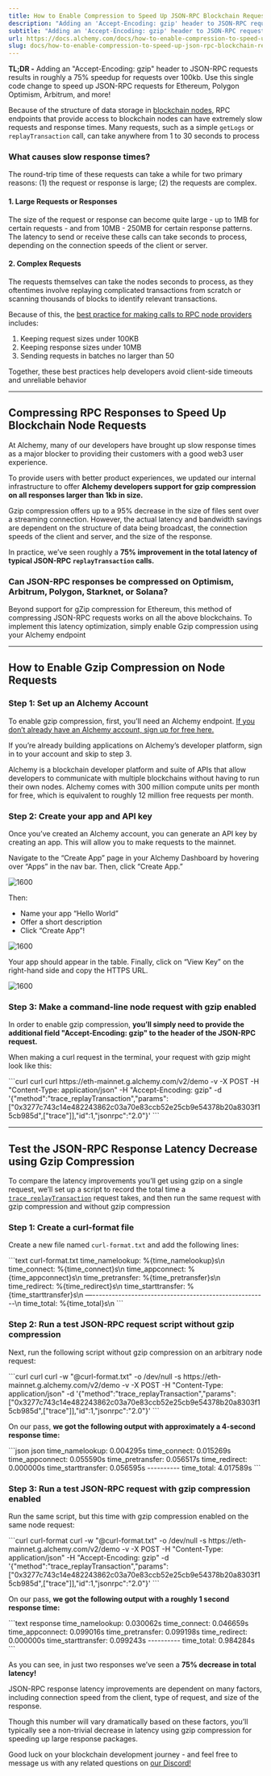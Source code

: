```yaml
---
title: How to Enable Compression to Speed Up JSON-RPC Blockchain Requests
description: "Adding an 'Accept-Encoding: gzip' header to JSON-RPC requests results in roughly a 75% speedup for requests over 100kb. Use this single code change to speed up JSON-RPC requests!"
subtitle: "Adding an 'Accept-Encoding: gzip' header to JSON-RPC requests results in roughly a 75% speedup for requests over 100kb. Use this single code change to speed up JSON-RPC requests!"
url: https://docs.alchemy.com/docs/how-to-enable-compression-to-speed-up-json-rpc-blockchain-requests
slug: docs/how-to-enable-compression-to-speed-up-json-rpc-blockchain-requests
---
```


**TL;DR -** Adding an "Accept-Encoding: gzip" header to JSON-RPC requests results in roughly a 75% speedup for requests over 100kb. Use this single code change to speed up JSON-RPC requests for Ethereum, Polygon Optimism, Arbitrum, and more!

Because of the structure of data storage in [blockchain nodes](https://www.alchemy.com/blog/what-is-a-node-provider), RPC endpoints that provide access to blockchain nodes can have extremely slow requests and response times. Many requests, such as a simple `getLogs` or `replayTransaction` call, can take anywhere from 1 to 30 seconds to process

### What causes slow response times?

The round-trip time of these requests can take a while for two primary reasons: (1) the request or response is large; (2) the requests are complex.

#### 1. Large Requests or Responses

The size of the request or response can become quite large - up to 1MB for certain requests - and from 10MB - 250MB for certain response patterns. The latency to send or receive these calls can take seconds to process, depending on the connection speeds of the client or server.

#### 2. Complex Requests

The requests themselves can take the nodes seconds to process, as they oftentimes involve replaying complicated transactions from scratch or scanning thousands of blocks to identify relevant transactions.

Because of this, the [best practice for making calls to RPC node providers](https://docs.alchemy.com/alchemy/documentation/best-practices-when-using-alchemy) includes:

1. Keeping request sizes under 100KB
2. Keeping response sizes under 10MB
3. Sending requests in batches no larger than 50

Together, these best practices help developers avoid client-side timeouts and unreliable behavior

***

## Compressing RPC Responses to Speed Up Blockchain Node Requests

At Alchemy, many of our developers have brought up slow response times as a major blocker to providing their customers with a good web3 user experience.

To provide users with better product experiences, we updated our internal infrastructure to offer **Alchemy developers support for gzip compression on all responses larger than 1kb in size.**

Gzip compression offers up to a 95% decrease in the size of files sent over a streaming connection. However, the actual latency and bandwidth savings are dependent on the structure of data being broadcast, the connection speeds of the client and server, and the size of the response.

In practice, we’ve seen roughly a **75% improvement in the total latency of typical JSON-RPC `replayTransaction` calls.**

### Can JSON-RPC responses be compressed on Optimism, Arbitrum, Polygon, Starknet, or Solana?

Beyond support for gZip compression for Ethereum, this method of compressing JSON-RPC requests works on all the above blockchains. To implement this latency optimization, simply enable Gzip compression using your Alchemy endpoint

***

## How to Enable Gzip Compression on Node Requests

### Step 1: Set up an Alchemy Account

To enable gzip compression, first, you’ll need an Alchemy endpoint. [If you don’t already have an Alchemy account, sign up for free here.](https://alchemy.com/?a=gzip-compression)

If you’re already building applications on Alchemy’s developer platform, sign in to your account and skip to step 3.

Alchemy is a blockchain developer platform and suite of APIs that allow developers to communicate with multiple blockchains without having to run their own nodes. Alchemy comes with 300 million compute units per month for free, which is equivalent to roughly 12 million free requests per month.

### Step 2: Create your app and API key

Once you’ve created an Alchemy account, you can generate an API key by creating an app. This will allow you to make requests to the mainnet.

Navigate to the “Create App” page in your Alchemy Dashboard by hovering over “Apps” in the nav bar. Then, click “Create App.”

![1600](6e2d9b2-628fa8bdba8b412aa1242500_createappwitharrow.png "628fa8bdba8b412aa1242500_createappwitharrow.png")

Then:

* Name your app “Hello World”
* Offer a short description
* Click “Create App”!

![1600](62db7ae-Screen_Shot_2022-06-24_at_12.46.25_PM.png "Screen Shot 2022-06-24 at 12.46.25 PM.png")

Your app should appear in the table. Finally, click on “View Key” on the right-hand side and copy the HTTPS URL.

![1600](3dc80a4-Screen_Shot_2022-06-24_at_12.47.28_PM.png "Screen Shot 2022-06-24 at 12.47.28 PM.png")

### Step 3: Make a command-line node request with gzip enabled

In order to enable gzip compression, **you’ll simply need to provide the additional field "Accept-Encoding: gzip" to the header of the JSON-RPC request.**

When making a curl request in the terminal, your request with gzip might look like this:

<CodeGroup>
  ```curl curl
  curl https://eth-mainnet.g.alchemy.com/v2/demo
  -v -X POST
  -H "Content-Type: application/json"
  -H "Accept-Encoding: gzip"
  -d '{"method":"trace_replayTransaction","params":["0x3277c743c14e482243862c03a70e83ccb52e25cb9e54378b20a8303f15cb985d",["trace"]],"id":1,"jsonrpc":"2.0"}'
  ```
</CodeGroup>

***

## Test the JSON-RPC Response Latency Decrease using Gzip Compression

To compare the latency improvements you’ll get using gzip on a single request, we’ll set up a script to record the total time a [`trace_replayTransaction`](https://docs.alchemy.com/alchemy/enhanced-apis/trace-api/trace_replaytransaction) request takes, and then run the same request with gzip compression and without gzip compression

### Step 1: Create a curl-format file

Create a new file named `curl-format.txt` and add the following lines:

<CodeGroup>
  ```text curl-format.txt
  time_namelookup:  %{time_namelookup}s\n
  time_connect:  %{time_connect}s\n
  time_appconnect:  %{time_appconnect}s\n
  time_pretransfer:  %{time_pretransfer}s\n
  time_redirect:  %{time_redirect}s\n
  time_starttransfer:  %{time_starttransfer}s\n
  —------------------------------------------------------\n
  time_total:  %{time_total}s\n
  ```
</CodeGroup>

### Step 2: Run a test JSON-RPC request script without gzip compression

Next, run the following script without gzip compression on an arbitrary node request:

<CodeGroup>
  ```curl curl
  curl -w "@curl-format.txt" -o /dev/null -s https://eth-mainnet.g.alchemy.com/v2/demo
  -v -X POST
  -H "Content-Type: application/json"
  -d '{"method":"trace_replayTransaction","params":["0x3277c743c14e482243862c03a70e83ccb52e25cb9e54378b20a8303f15cb985d",["trace"]],"id":1,"jsonrpc":"2.0"}'
  ```
</CodeGroup>

On our pass, **we got the following output with approximately a 4-second response time:**

<CodeGroup>
  ```json json
  time_namelookup:  0.004295s
  time_connect:  0.015269s
  time_appconnect:  0.055590s
  time_pretransfer:  0.056517s
  time_redirect:  0.000000s
  time_starttransfer:  0.056595s
  ----------
  time_total:  4.017589s
  ```
</CodeGroup>

### Step 3: Run a test JSON-RPC request with gzip compression enabled

Run the same script, but this time with gzip compression enabled on the same node request:

<CodeGroup>
  ```curl curl-format
  curl -w "@curl-format.txt" -o /dev/null -s https://eth-mainnet.g.alchemy.com/v2/demo
  -v -X POST
  -H "Content-Type: application/json"
  -H "Accept-Encoding: gzip"
  -d '{"method":"trace_replayTransaction","params":["0x3277c743c14e482243862c03a70e83ccb52e25cb9e54378b20a8303f15cb985d",["trace"]],"id":1,"jsonrpc":"2.0"}'
  ```
</CodeGroup>

On our pass, **we got the following output with a roughly 1 second response time:**

<CodeGroup>
  ```text response
  time_namelookup: 0.030062s
  time_connect: 0.046659s
  time_appconnect: 0.099016s
  time_pretransfer: 0.099198s
  time_redirect: 0.000000s
  time_starttransfer: 0.099243s
  ----------
  time_total: 0.984284s
  ```
</CodeGroup>

As you can see, in just two responses we’ve seen a **75% decrease in total latency!**

JSON-RPC response latency improvements are dependent on many factors, including connection speed from the client, type of request, and size of the response.

Though this number will vary dramatically based on these factors, you’ll typically see a non-trivial decrease in latency using gzip compression for speeding up large response packages.

Good luck on your blockchain development journey - and feel free to message us with any related questions on [our Discord!](https://alchemy.com/discord)
